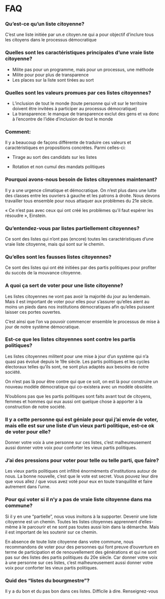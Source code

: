 # FAQ


### Qu’est-ce qu’un liste citoyenne?

C’est une liste initiée par un.e citoyen.ne qui a pour objectif d’inclure tous les citoyens dans le processus démocratique

### Quelles sont les caractéristiques principales d’une vraie liste citoyenne?

*   Milite pas pour un programme, mais pour un processus, une méthode
*   Milite pour pour plus de transparence
*   Les places sur la liste sont tirées au sort

### Quelles sont les valeurs promues par ces listes citoyennes?

*   L’inclusion de tout le monde (toute personne qui vit sur le territoire doivent être invitées à participer au processus démocratique)
*   La transparence: le manque de transparence exclut des gens et va donc à l’encontre de l’idée d’inclusion de tout le monde

### Comment:

Il y a beaucoup de façons différente de traduire ces valeurs et caractéristiques en propositions concrètes. Parmi celles-ci:

*   Tirage au sort des candidats sur les listes

*   Rotation et non cumul des mandats politiques

### Pourquoi avons-nous besoin de listes citoyennes maintenant?

Il y a une urgence climatique et démocratique. On n’est plus dans une lutte des classes entre les ouvriers à gauche et les patrons à droite. Nous devons travailler tous ensemble pour nous attaquer aux problèmes du 21e siècle.

« Ce n’est pas avec ceux qui ont créé les problèmes qu’il faut espérer les résoudre », Einstein.

### Qu’entendez-vous par listes partiellement citoyennes?

Ce sont des listes qui n’ont pas (encore) toutes les caractéristiques d’une vraie liste citoyenne, mais qui sont sur le chemin.

### Qu’elles sont les fausses listes citoyennes?

Ce sont des listes qui ont été initiées par des partis politiques pour profiter du succès de la mouvance citoyenne.

### A quoi ça sert de voter pour une liste citoyenne?

Les listes citoyennes ne vont pas avoir la majorité du jour au lendemain. Mais il est important de voter pour elles pour s’assurer qu’elles aient au moins un pieds dans nos institutions démocratiques afin qu’elles puissent laisser ces portes ouvertes.

C’est ainsi que l’on va pouvoir commencer ensemble le processus de mise à jour de notre système démocratique.

### Est-ce que les listes citoyennes sont contre les partis politiques?

Les listes citoyennes militent pour une mise à jour d’un système qui n’a quasi pas évolué depuis le 19e siècle. Les partis politiques et les cycles électoraux telles qu’ils sont, ne sont plus adaptés aux besoins de notre société.

On n’est pas là pour être contre qui que ce soit, on est là pour construire un nouveau modèle démocratique qui co-existera avec un modèle obsolète.

N’oublions pas que les partis politiques sont faits avant tout de citoyens, femmes et hommes qui eux aussi ont quelque chose à apporter à la construction de notre société.

### Il y a cette personne qui est géniale pour qui j’ai envie de voter, mais elle est sur une liste d’un vieux parti politique, est-ce ok de voter pour elle?

Donner votre voix à une personne sur ces listes, c’est malheureusement aussi donner votre voix pour conforter les vieux partis politiques.

### J’ai des pressions pour voter pour telle ou telle parti, que faire?

Les vieux partis politiques ont infiltré énorméments d’institutions autour de nous. La bonne nouvelle, c’est que le vote est secret. Vous pouvez leur dire que vous allez / que vous avez voté pour eux en toute tranquillité et faire autrement dans l’urne.

### Pour qui voter si il n’y a pas de vraie liste citoyenne dans ma commune?

Si il y en une “partielle”, nous vous invitons à la supporter. Devenir une liste citoyenne est un chemin. Toutes les listes citoyennes apprennent d’elles-même à le parcourir et ne sont pas toutes aussi loin dans la démarche. Mais il est important de les soutenir sur ce chemin.

En absence de toute liste citoyenne dans votre commune, nous recommandons de voter pour des personnes qui font preuve d’ouverture en terme de participation et de renouvellement des générations et qui ne sont pas sur des listes des partis politiques du 20e siècle. Car donner votre voix à une personne sur ces listes, c’est malheureusement aussi donner votre voix pour conforter les vieux partis politiques.

### Quid des “listes du bourgmestre”?

Il y a du bon et du pas bon dans ces listes. Difficile à dire. Renseignez-vous
